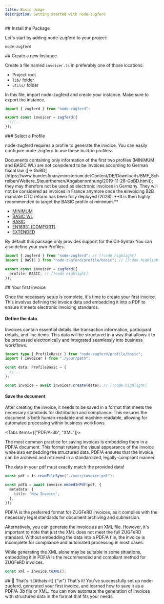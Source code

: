 ```yaml
---
title: Basic Usage
description: Getting started with node-zugferd
---
```


<Steps>

<Step>
## Install the Package

Let's start by adding node-zugferd to your project:

```package-install
node-zugferd
```

<GithubInfo owner="jslno" repo="node-zugferd" />

</Step>

<Step>
## Create a new Instance

Create a file named `invoicer.ts` in preferably one of those locations:

- Project root
- `lib/` folder
- `utils/` folder

In this file, import node-zugferd and create your instance. Make sure to export the instance.

```ts title="invoicer.ts"
import { zugferd } from "node-zugferd";

export const invoicer = zugferd({
  //...
});
```

</Step>

<Step>
### Select a Profile

node-zugferd requires a profile to generate the invoice. You can easily configure node-zugferd to use these built-in profiles:

<Callout type="warn">
  Documents containing only information of the first two profiles (MINIMUM and
  BASIC WL) are not considered to be invoices according to German fiscal law
  ([&#8594;
  GoBD](https://www.bundesfinanzministerium.de/Content/DE/Downloads/BMF_Schreiben/Weitere_Steuerthemen/Abgabenordnung/2019-11-28-GoBD.html));
  they may therefore not be used as electronic invoices in Germany. They will
  not be considered as invoices in France anymore once the einvoicing B2B
  mandate CTC reform has been fully deployed (2028). **It is then highly
  recommended to target the BASIC profile at minimum.**
</Callout>

- [MINIMUM](/docs/profiles/minimum)
- [BASIC WL](/docs/profiles/basic-wl)
- [BASIC](/docs/profiles/basic)
- [EN16931 (COMFORT)](/docs/profiles/en16931)
- [EXTENDED](/docs/profiles/extended)

<Callout type="info">
  By default this package only provides support for the CII-Syntax
</Callout>
<Callout type="tip">You can also define your own Profiles.</Callout>

```ts title="invoicer.ts"
import { zugferd } from "node-zugferd"; // [!code highlight]
import { BASIC } from "node-zugferd/profile/basic"; // [!code highlight]

export const invoicer = zugferd({
  profile: BASIC, // [!code highlight]
});
```

</Step>

<Step>
## Your first invoice

Once the necessary setup is complete, it's time to create your first invoice. This involves defining the invoice data and embedding it into a PDF to ensure it meets electronic invoicing standards.

</Step>

<Step>

#### Define the data

Invoices contain essential details like transaction information, participant details, and line items. This data will be structured in a way that allows it to be processed electronically and integrated seamlessly into business workflows.

```ts
import type { ProfileBasic } from "node-zugferd/profile/basic";
import { invoicer } from "./your/path";

const data: ProfileBasic = {
  //...
};

const invoice = await invoicer.create(data); // [!code highlight]
```

</Step>

<Step>

#### Save the document

After creating the invoice, it needs to be saved in a format that meets the necessary standards for distribution and compliance. This ensures the document is both human-readable and machine-readable, allowing for automated processing within business workflows.

<Tabs items={["PDF/A-3b", "XML"]}>
<Tab value="PDF/A-3b">

The most common practice for saving invoices is embedding them in a PDF/A document. This format retains the visual appearance of the invoice while also embedding the structured data. PDF/A ensures that the invoice can be archived and retrieved in a standardized, legally-compliant manner.

<Callout type="warn">
  The data in your pdf must exactly match the provided data!
</Callout>

```ts
const pdf = fs.readFileSync("./your/invoice.pdf");

const pdfA = await invoice.embedInPdf(pdf, {
  metadata: {
    title: "New Invoice",
  },
});
```

PDF/A is the preferred format for ZUGFeRD invoices, as it complies with the necessary legal standards for document archiving and submission.

</Tab>

<Tab value="XML">

Alternatively, you can generate the invoice as an XML file. However, it's important to note that just the XML does not meet the full ZUGFeRD standard. Without embedding the data into a PDF/A file, the invoice is incomplete for compliance and automated processing in most cases.

<Callout type="warn">
  While generating the XML alone may be suitable in some situations, embedding
  it in PDF/A is the recommended and compliant method for ZUGFeRD invoices.
</Callout>

```ts
const xml = invoice.toXML();
```

</Tab>
</Tabs>

</Step>

<Step>
  ## &#x1F389; That's it [#thats-it]
  {"\n"}
  That's it! You've successfully set up node-zugferd, generated your first
  invoice, and learned how to save it as a PDF/A-3b file or XML. You can now
  automate the generation of invoices with structured data in the format that
  fits your needs.
</Step>

</Steps>
